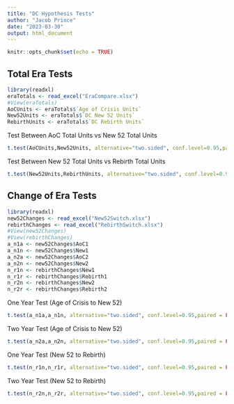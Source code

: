 ```yaml
---
title: "DC Hypothesis Tests"
author: "Jacob Prince"
date: "2023-03-30"
output: html_document
---
```


```r
knitr::opts_chunk$set(echo = TRUE)
```

## Total Era Tests
```r
library(readxl)
eraTotals <- read_excel("EraCompare.xlsx")
#View(eraTotals)
AoCUnits <- eraTotals$`Age of Crisis Units`
New52Units <- eraTotals$`DC New 52 Units`
RebirthUnits <- eraTotals$`DC Rebirth Units`
```
Test Between AoC Total Units vs New 52 Total Units
```r
t.test(AoCUnits,New52Units, alternative="two.sided", conf.level=0.95,paired = FALSE)
```
Test Between New 52 Total Units vs Rebirth Total Units
```r
t.test(New52Units,RebirthUnits, alternative="two.sided", conf.level=0.95,paired = FALSE)
```

## Change of Era Tests
```r
library(readxl)
new52Changes <- read_excel("New52Switch.xlsx")
rebirthChanges <- read_excel("RebirthSwitch.xlsx")
#View(new52Changes)
#View(rebirthChanges)
a_n1a <- new52Changes$AoC1
a_n1n <- new52Changes$New1
a_n2a <- new52Changes$AoC2
a_n2n <- new52Changes$New2
n_r1n <- rebirthChanges$New1
n_r1r <- rebirthChanges$Rebirth1
n_r2n <- rebirthChanges$New2
n_r2r <- rebirthChanges$Rebirth2
```

One Year Test (Age of Crisis to New 52)
```r
t.test(a_n1a,a_n1n, alternative="two.sided", conf.level=0.95,paired = FALSE)
```
Two Year Test (Age of Crisis to New 52)
```r
t.test(a_n2a,a_n2n, alternative="two.sided", conf.level=0.95,paired = FALSE)
```
One Year Test (New 52 to Rebirth)
```r
t.test(n_r1n,n_r1r, alternative="two.sided", conf.level=0.95,paired = FALSE)
```

Two Year Test (New 52 to Rebirth)
```r
t.test(n_r2n,n_r2r, alternative="two.sided", conf.level=0.95,paired = FALSE)
```

```r

```
```r
```
```r
```
```r
```


